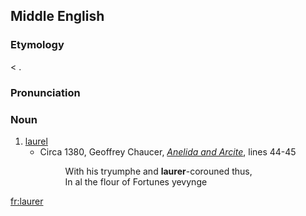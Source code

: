 ==Middle English==
{{rfc|lang=en}}

===Etymology===
{{bor|enm|fro|laurer}} < {{der|enm|la|laurus}}.

===Pronunciation===
{{rfp|lang=enm}}

===Noun===
{{enm-noun}}

# [[laurel]]
#* Circa 1380, Geoffrey Chaucer, ''[[w:Anelida and Arcite|Anelida and Arcite]]'', lines 44-45
#*: With his tryumphe and '''laurer'''-corouned thus,
#*: In al the flour of Fortunes yevynge

[[fr:laurer]]